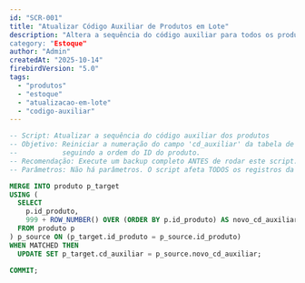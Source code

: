 ```yaml
---
id: "SCR-001"
title: "Atualizar Código Auxiliar de Produtos em Lote"
description: "Altera a sequência do código auxiliar para todos os produtos, iniciando a contagem a partir de 1000. 
category: "Estoque"
author: "Admin"
createdAt: "2025-10-14"
firebirdVersion: "5.0"
tags:
  - "produtos"
  - "estoque"
  - "atualizacao-em-lote"
  - "codigo-auxiliar"
---
```

```sql
-- Script: Atualizar a sequência do código auxiliar dos produtos
-- Objetivo: Reiniciar a numeração do campo 'cd_auxiliar' da tabela de produtos a partir de 1000,
--           seguindo a ordem do ID do produto.
-- Recomendação: Execute um backup completo ANTES de rodar este script. Valide o resultado.
-- Parâmetros: Não há parâmetros. O script afeta TODOS os registros da tabela 'produto'.

MERGE INTO produto p_target
USING (
  SELECT
    p.id_produto,
    999 + ROW_NUMBER() OVER (ORDER BY p.id_produto) AS novo_cd_auxiliar
  FROM produto p
) p_source ON (p_target.id_produto = p_source.id_produto)
WHEN MATCHED THEN
  UPDATE SET p_target.cd_auxiliar = p_source.novo_cd_auxiliar;

COMMIT;

```